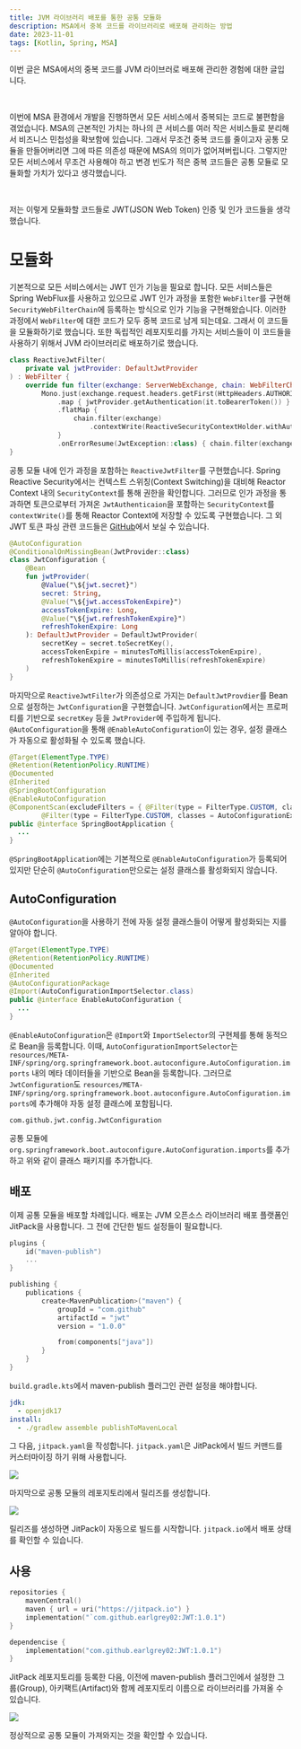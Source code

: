 ```yaml
---
title: JVM 라이브러리 배포를 통한 공통 모듈화
description: MSA에서 중복 코드를 라이브러리로 배포해 관리하는 방법
date: 2023-11-01
tags: [Kotlin, Spring, MSA]
---
```

이번 글은 MSA에서의 중복 코드를 JVM 라이브러로 배포해 관리한 경험에 대한 글입니다.

<br />

이번에 MSA 환경에서 개발을 진행하면서 모든 서비스에서 중복되는 코드로 불편함을 겪었습니다.
MSA의 근본적인 가치는 하나의 큰 서비스를 여러 작은 서비스들로 분리해서 비즈니스 민첩성을 확보함에 있습니다.
그래서 무조건 중복 코드를 줄이고자 공통 모듈을 만들어버리면 그에 따른 의존성 때문에 MSA의 의미가 없어져버립니다.
그렇지만 모든 서비스에서 무조건 사용해야 하고 변경 빈도가 적은 중복 코드들은 공통 모듈로 모듈화할 가치가 있다고 생각했습니다.

<br />

저는 이렇게 모듈화할 코드들로 JWT(JSON Web Token) 인증 및 인가 코드들을 생각했습니다.

# 모듈화

기본적으로 모든 서비스에서는 JWT 인가 기능을 필요로 합니다.
모든 서비스들은 Spring WebFlux를 사용하고 있으므로 JWT 인가 과정을 포함한 `WebFilter`를 구현해 `SecurityWebFilterChain`에 등록하는 방식으로 인가 기능을 구현해왔습니다.
이러한 과정에서 `WebFilter`에 대한 코드가 모두 중복 코드로 남게 되는데요.
그래서 이 코드들을 모듈화하기로 했습니다.
또한 독립적인 레포지토리를 가지는 서비스들이 이 코드들을 사용하기 위해서 JVM 라이브러리로 배포하기로 했습니다.

```kotlin title="ReactiveJwtFilter.kt" showLineNumbers
class ReactiveJwtFilter(
    private val jwtProvider: DefaultJwtProvider
) : WebFilter {
    override fun filter(exchange: ServerWebExchange, chain: WebFilterChain): Mono<Void> =
        Mono.just(exchange.request.headers.getFirst(HttpHeaders.AUTHORIZATION) ?: "")
            .map { jwtProvider.getAuthentication(it.toBearerToken()) }
            .flatMap {
                chain.filter(exchange)
                    .contextWrite(ReactiveSecurityContextHolder.withAuthentication(it))
            }
            .onErrorResume(JwtException::class) { chain.filter(exchange) }
}
```

공통 모듈 내에 인가 과정을 포함하는 `ReactiveJwtFilter`를 구현했습니다.
Spring Reactive Security에서는 컨텍스트 스위칭(Context Switching)을 대비해 Reactor Context 내의 `SecurityContext`를 통해 권한을 확인합니다.
그러므로 인가 과정을 통과하면 토큰으로부터 가져온 `JwtAuthenticaion`을 포함하는 `SecurityContext`를 `contextWrite()`를 통해 Reactor Context에 저장할 수 있도록 구현했습니다.
그 외 JWT 토큰 파싱 관련 코드들은 [GitHub](https://github.com/earlgrey02/JWT)에서 보실 수 있습니다.

```kotlin title="JwtConfiguration.kt" showLineNumbers {1}
@AutoConfiguration
@ConditionalOnMissingBean(JwtProvider::class)
class JwtConfiguration {
    @Bean
    fun jwtProvider(
        @Value("\${jwt.secret}")
        secret: String,
        @Value("\${jwt.accessTokenExpire}")
        accessTokenExpire: Long,
        @Value("\${jwt.refreshTokenExpire}")
        refreshTokenExpire: Long
    ): DefaultJwtProvider = DefaultJwtProvider(
        secretKey = secret.toSecretKey(),
        accessTokenExpire = minutesToMillis(accessTokenExpire),
        refreshTokenExpire = minutesToMillis(refreshTokenExpire)
    )
}
```

마지막으로 `ReactiveJwtFilter`가 의존성으로 가지는 `DefaultJwtProvdier`를 Bean으로 설정하는 `JwtConfiguration`을 구현했습니다.
`JwtConfiguration`에서는 프로퍼티를 기반으로 `secretKey` 등을 `JwtProvider`에 주입하게 됩니다.
`@AutoConfiguration`을 통해 `@EnableAutoConfiguration`이 있는 경우, 설정 클래스가 자동으로 활성화될 수 있도록 했습니다.

```java title="SpringBootApplication.java" showLineNumbers {6}
@Target(ElementType.TYPE)
@Retention(RetentionPolicy.RUNTIME)
@Documented
@Inherited
@SpringBootConfiguration
@EnableAutoConfiguration
@ComponentScan(excludeFilters = { @Filter(type = FilterType.CUSTOM, classes = TypeExcludeFilter.class),
		@Filter(type = FilterType.CUSTOM, classes = AutoConfigurationExcludeFilter.class) })
public @interface SpringBootApplication {
  ...
}
```

`@SpringBootApplication`에는 기본적으로 `@EnableAutoConfiguration`가 등록되어 있지만 단순히 `@AutoConfiguration`만으로는 설정 클래스를 활성화되지 않습니다.

## AutoConfiguration

`@AutoConfiguration`을 사용하기 전에 자동 설정 클래스들이 어떻게 활성화되는 지를 알아야 합니다.

```java title="EnableAutoConfiguration.java" showLineNumbers {6}
@Target(ElementType.TYPE)
@Retention(RetentionPolicy.RUNTIME)
@Documented
@Inherited
@AutoConfigurationPackage
@Import(AutoConfigurationImportSelector.class)
public @interface EnableAutoConfiguration {
  ...
}
```

`@EnableAutoConfiguration`은 `@Import`와 `ImportSelector`의 구현체를 통해 동적으로 Bean을 등록합니다.
이때, `AutoConfigurationImportSelector`는 `resources/META-INF/spring/org.springframework.boot.autoconfigure.AutoConfiguration.imports` 내의 메타 데이터들을 기반으로 Bean을 등록합니다.
그러므로 `JwtConfiguration`도 `resources/META-INF/spring/org.springframework.boot.autoconfigure.AutoConfiguration.imports`에 추가해야 자동 설정 클래스에 포함됩니다.

```text title="org.springframework.boot.autoconfigure.AutoConfiguration.imports" showLineNumbers
com.github.jwt.config.JwtConfiguration
```

공통 모듈에 `org.springframework.boot.autoconfigure.AutoConfiguration.imports`를 추가하고 위와 같이 클래스 패키지를 추가합니다.

## 배포

이제 공통 모듈을 배포할 차례입니다.
배포는 JVM 오픈소스 라이브러리 배포 플랫폼인 JitPack을 사용합니다.
그 전에 간단한 빌드 설정들이 필요합니다.

```kotlin title="build.gradle.kts" showLineNumbers
plugins {
    id("maven-publish")
    ...
}

publishing {
    publications {
        create<MavenPublication>("maven") {
            groupId = "com.github"
            artifactId = "jwt"
            version = "1.0.0"

            from(components["java"])
        }
    }
}
```

`build.gradle.kts`에서 maven-publish 플러그인 관련 설정을 해야합니다.

```yaml title="jitpack.yaml" showLineNumbers
jdk:
  - openjdk17
install:
  - ./gradlew assemble publishToMavenLocal
```

그 다음, `jitpack.yaml`을 작성합니다.
`jitpack.yaml`은 JitPack에서 빌드 커맨드를 커스터마이징 하기 위해 사용합니다.

![](1.png)

마지막으로 공통 모듈의 레포지토리에서 릴리즈를 생성합니다.

![](2.png)

릴리즈를 생성하면 JitPack이 자동으로 빌드를 시작합니다.
`jitpack.io`에서 배포 상태를 확인할 수 있습니다.

## 사용

```kotlin title="build.gradle.kts" showLineNumbers
repositories {
    mavenCentral()
    maven { url = uri("https://jitpack.io") }
    implementation("`com.github.earlgrey02:JWT:1.0.1")
}

dependencise {
    implementation("com.github.earlgrey02:JWT:1.0.1")
}
```

JitPack 레포지토리를 등록한 다음, 이전에 maven-publish 플러그인에서 설정한 그룹(Group), 아키팩트(Artifact)와 함께 레포지토리 이름으로 라이브러리를 가져올 수 있습니다.

![](3.png)

정상적으로 공통 모듈이 가져와지는 것을 확인할 수 있습니다.
